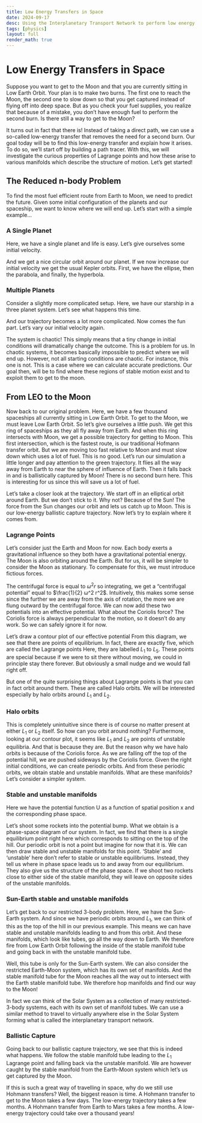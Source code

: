 ```yaml
---
title: Low Energy Transfers in Space
date: 2024-09-17
desc: Using the Interplanetary Transport Network to perform low energy transfers in space.
tags: [physics]
layout: full
render_math: true
---
```


<SlideShow>
<Slide>

<div class="max-w-prose mx-auto">
  <!--NOTE: Keep this synchronised with the post date-->
  <ShowDate date="2024-09-17" />
</div>

# Low Energy Transfers in Space

Suppose you want to get to the Moon and that you are currently sitting in
Low Earth Orbit. Your plan is to make two burns. The first one to reach the
Moon, the second one to slow down so that you get captured instead of flying
off into deep space. But as you check your fuel supplies, you realize that
because of a mistake, you don’t have enough fuel to perform the second burn.
Is there still a way to get to the Moon?

It turns out in fact that there is! Instead of taking a direct path, we can
use a so-called low-energy transfer that removes the need for a second burn.
Our goal today will be to find this low-energy transfer and explain how it
arises. To do so, we’ll start off by building a path tracer. With this, we
will investigate the curious properties of Lagrange points and how these arise
to various manifolds which describe the structure of motion. Let’s get
started!

</Slide>

<Slide kind="split" video_json="/posts/2024/low-energy-transfers/slides/SinglePlanet.json">
<SlideSegment>

## The Reduced n-body Problem

To find the most fuel efficient route from Earth to Moon, we need to predict the future. Given some initial configuration of the planets and our spaceship, we want to know where we will end up. <NextSegmentLink>Let’s start with a simple example...</NextSegmentLink>

</SlideSegment>
<SlideSegment>

### A Single Planet

Here, we have a single planet and life is easy. <NextSegmentLink>Let’s give ourselves some initial velocity.</NextSegmentLink>

</SlideSegment>
<SlideSegment>

And we get a nice circular orbit around our planet. If we now increase our
initial velocity we get the usual Kepler orbits. First, we have the ellipse,
then the parabola, and finally, the hyperbola.

</SlideSegment>
</Slide>

<Slide kind="split" video_json="/posts/2024/low-energy-transfers/slides/MultiPlanet.json">
<SlideSegment>

### Multiple Planets

Consider a slightly more complicated setup. Here, we have our starship in a three planet system. <NextSegmentLink>Let’s see what happens this time.</NextSegmentLink>

</SlideSegment>
<SlideSegment>

And our trajectory becomes a lot more complicated. Now comes the fun part. <NextSegmentLink>Let’s vary our initial velocity again.</NextSegmentLink>

</SlideSegment>
<SlideSegment>

The system is chaotic! This simply means that a tiny change in initial conditions will dramatically change the outcome. This is a problem for us. In chaotic systems, it becomes basically impossible to predict where we will end up. However, not all starting conditions are chaotic. For instance, this one is not. This is a case where we can calculate accurate predictions. Our goal then, will be to find where these regions of stable motion exist and to exploit them to get to the moon.

</SlideSegment>
</Slide>

<Slide kind="split" video_json="/posts/low-energy-transfers/slides/LeoToMoon.json">

## From LEO to the Moon

Now back to our original problem. Here, we have a few thousand spaceships all currently sitting in Low Earth Orbit. To get to the Moon, we must leave Low Earth Orbit. So let’s give ourselves a little push. We get this ring of spaceships as they all fly away from Earth. And when this ring intersects with Moon, we get a possible trajectory for getting to Moon. This first intersection, which is the fastest route, is our traditional Hofmann transfer orbit. But we are moving too fast relative to Moon and must slow down which uses a lot of fuel. This is no good.
Let’s run our simulation a little longer and pay attention to the green trajectory. It flies all the way away from Earth to near the sphere of influence of Earth. Then it falls back in and is ballistically captured by Moon! There is no second burn here. This is interesting for us since this will save us a lot of fuel.

Let’s take a closer look at the trajectory. We start off in an elliptical orbit around Earth. But we don’t stick to it. Why not? Because of the Sun! The force from the Sun changes our orbit and lets us catch up to Moon.
This is our low-energy ballistic capture trajectory. Now let’s try to explain where it comes from.

</Slide>

<Slide kind="split" video_json="/posts/low-energy-transfers/slides/EffectivePotential.json">

### Lagrange Points

Let’s consider just the Earth and Moon for now. Each body exerts a gravitational influence so they both have a gravitational potential energy. The Moon is also orbiting around the Earth. But for us, it will be simpler to consider the Moon as stationary. To compensate for this, we must introduce fictious forces.

The centrifugal force is equal to $ω^2 r$ so integrating, we get a “centrifugal potential” equal to $\frac{1}{2} ω^2 r^2$. Intuitively, this makes some sense since the further we are away from the axis of rotation, the more we are flung outward by the centrifugal force.
We can now add these two potentials into an effective potential. What about the Coriolis force? The Coriolis force is always perpendicular to the motion, so it doesn’t do any work. So we can safely ignore it for now.

Let’s draw a contour plot of our effective potential From this diagram, we see that there are points of equilibrium. In fact, there are exactly five, which are called the Lagrange points Here, they are labelled $L_1$ to $L_5$. These points are special because if we were to sit there without moving, we could in principle stay there forever. But obviously a small nudge and we would fall right off.

But one of the quite surprising things about Lagrange points is that you can in fact orbit around them. These are called Halo orbits. We will be interested especially by halo orbits around $L_1$ and $L_2$.

</Slide>

<Slide kind="split" video_json="/posts/low-energy-transfers/slides/HaloOrbits.json">

### Halo orbits

This is completely unintuitive since there is of course no matter present at either $L_1$ or $L_2$ itself. So how can you orbit around nothing? Furthermore, looking at our contour plot, it seems like $L_1$ and $L_2$ are points of unstable equilibria. And that is because they are. But the reason why we have halo orbits is because of the Coriolis force. As we are falling off the top of the potential hill, we are pushed sideways by the Coriolis force. Given the right initial conditions, we can create periodic orbits. And from these periodic orbits, we obtain stable and unstable manifolds. What are these manifolds? Let’s consider a simpler system.

</Slide>

<Slide kind="split" video_json="/posts/low-energy-transfers/slides/PotentialHill.json">

### Stable and unstable manifolds

Here we have the potential function U as a function of spatial position x and the corresponding phase space.

Let’s shoot some rockets into the potential bump. What we obtain is a phase-space diagram of our system. In fact, we find that there is a single equilibrium point right here which corresponds to sitting on the top of the hill. Our periodic orbit is not a point but imagine for now that it is. We can then draw stable and unstable manifolds for this point. ‘Stable’ and ‘unstable’ here don’t refer to stable or unstable equilibriums. Instead, they tell us where in phase space leads us to and away from our equilibrium. They also give us the structure of the phase space. If we shoot two rockets close to either side of the stable manifold, they will leave on opposite sides of the unstable manifolds.

</Slide>

<Slide kind="split" video_json="/posts/low-energy-transfers/slides/EarthMoonManifolds.json">

### Sun-Earth stable and unstable manifolds

Let’s get back to our restricted 3-body problem. Here, we have the Sun-Earth system. And since we have periodic orbits around $L_1$, we can think of this as the top of the hill in our previous example. This means we can have stable and unstable manifolds leading to and from this orbit. And these manifolds, which look like tubes, go all the way down to Earth. We therefore fire from Low Earth Orbit following the inside of the stable manifold tube and going back in with the unstable manifold tube.

Well, this tube is only for the Sun-Earth system. We can also consider the restricted Earth-Moon system, which has its own set of manifolds. And the stable manifold tube for the Moon reaches all the way out to intersect with the Earth stable manifold tube. We therefore hop manifolds and find our way to the Moon!

In fact we can think of the Solar System as a collection of many restricted-3-body systems, each with its own set of manifold tubes. We can use a similar method to travel to virtually anywhere else in the Solar System forming what is called the interplanetary transport network.

</Slide>

<Slide kind="split" video_json="/posts/low-energy-transfers/slides/BallisticCapture.json">

### Ballistic Capture

Going back to our ballistic capture trajectory, we see that this is indeed what happens. We follow the stable manifold tube leading to the $L_1$ Lagrange point and falling back via the unstable manifold. We are however caught by the stable manifold from the Earth-Moon system which let’s us get captured by the Moon.

If this is such a great way of travelling in space, why do we still use Hohmann transfers? Well, the biggest reason is time. A Hohmann transfer to get to the Moon takes a few days. The low-energy trajectory takes a few months. A Hohmann transfer from Earth to Mars takes a few months. A low-energy trajectory could take over a thousand years!

</Slide>
</SlideShow>
